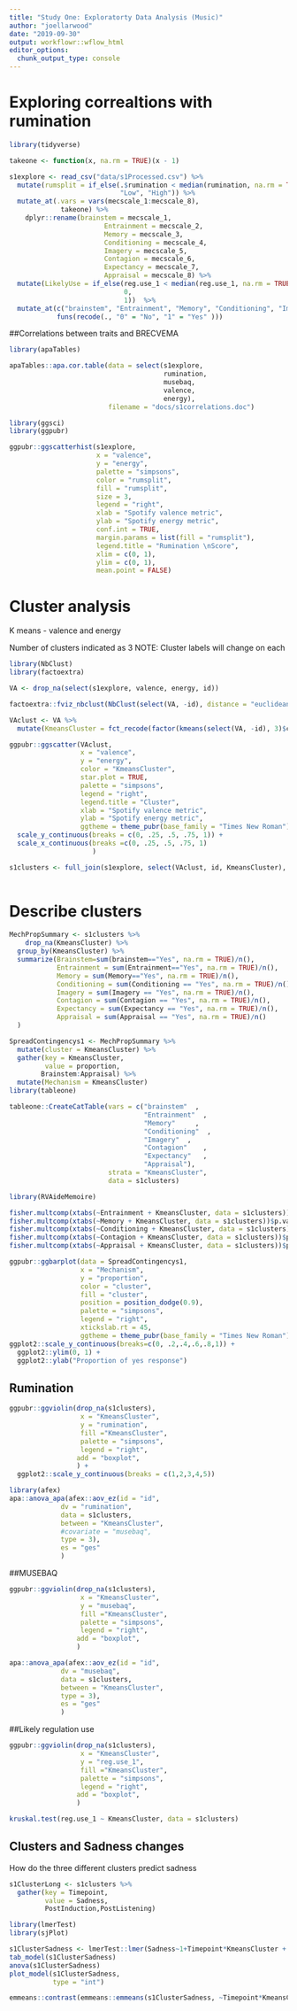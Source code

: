 ```yaml
---
title: "Study One: Exploratorty Data Analysis (Music)"
author: "joellarwood"
date: "2019-09-30"
output: workflowr::wflow_html
editor_options:
  chunk_output_type: console
---
```


 
# Exploring correaltions with rumination 

```r
library(tidyverse)

takeone <- function(x, na.rm = TRUE)(x - 1)

s1explore <- read_csv("data/s1Processed.csv") %>% 
  mutate(rumsplit = if_else(.$rumination < median(rumination, na.rm = TRUE), 
                            "Low", "High")) %>%   
  mutate_at(.vars = vars(mecscale_1:mecscale_8), 
             takeone) %>% 
    dplyr::rename(brainstem = mecscale_1,
                        Entrainment = mecscale_2,
                        Memory = mecscale_3, 
                        Conditioning = mecscale_4,
                        Imagery = mecscale_5, 
                        Contagion = mecscale_6, 
                        Expectancy = mecscale_7,
                        Appraisal = mecscale_8) %>% 
  mutate(LikelyUse = if_else(reg.use_1 < median(reg.use_1, na.rm = TRUE), 
                             0, 
                             1))  %>% 
  mutate_at(c("brainstem", "Entrainment", "Memory", "Conditioning", "Imagery", "Contagion", "Expectancy", "Appraisal" ), 
            funs(recode(., "0" = "No", "1" = "Yes" )))
```

##Correlations between traits and BRECVEMA 

```r

library(apaTables)

apaTables::apa.cor.table(data = select(s1explore, 
                                       rumination, 
                                       musebaq, 
                                       valence, 
                                       energy), 
                         filename = "docs/s1correlations.doc")

```


```r

library(ggsci)
library(ggpubr)

ggpubr::ggscatterhist(s1explore,
                      x = "valence",
                      y = "energy",
                      palette = "simpsons",
                      color = "rumsplit",
                      fill = "rumsplit",
                      size = 3,
                      legend = "right",
                      xlab = "Spotify valence metric",
                      ylab = "Spotify energy metric",
                      conf.int = TRUE,
                      margin.params = list(fill = "rumsplit"),
                      legend.title = "Rumination \nScore",
                      xlim = c(0, 1),
                      ylim = c(0, 1),
                      mean.point = FALSE) 

```

# Cluster analysis 

K means - valence and energy

Number of clusters indicated as 3
NOTE: Cluster labels will change on each
```r
library(NbClust)
library(factoextra)

VA <- drop_na(select(s1explore, valence, energy, id))

factoextra::fviz_nbclust(NbClust(select(VA, -id), distance = "euclidean", method = "kmeans")) + theme_minimal() + ggtitle("NbClust's optimal number of clusters")

VAclust <- VA %>% 
  mutate(KmeansCluster = fct_recode(factor(kmeans(select(VA, -id), 3)$cluster)))

```

```r
ggpubr::ggscatter(VAclust, 
                  x = "valence", 
                  y = "energy", 
                  color = "KmeansCluster",
                  star.plot = TRUE,
                  palette = "simpsons",
                  legend = "right",
                  legend.title = "Cluster",
                  xlab = "Spotify valence metric",
                  ylab = "Spotify energy metric", 
                  ggtheme = theme_pubr(base_family = "Times New Roman")) +
  scale_y_continuous(breaks = c(0, .25, .5, .75, 1)) +
  scale_x_continuous(breaks =c(0, .25, .5, .75, 1)
                     )

s1clusters <- full_join(s1explore, select(VAclust, id, KmeansCluster), by = "id")
          

```

# Describe clusters 

```r

MechPropSummary <- s1clusters %>% 
    drop_na(KmeansCluster) %>% 
  group_by(KmeansCluster) %>% 
  summarize(Brainstem=sum(brainstem=="Yes", na.rm = TRUE)/n(),
            Entrainment = sum(Entrainment=="Yes", na.rm = TRUE)/n(),
            Memory = sum(Memory=="Yes", na.rm = TRUE)/n(),
            Conditioning = sum(Conditioning == "Yes", na.rm = TRUE)/n(),
            Imagery = sum(Imagery == "Yes", na.rm = TRUE)/n(),
            Contagion = sum(Contagion == "Yes", na.rm = TRUE)/n(),
            Expectancy = sum(Expectancy == "Yes", na.rm = TRUE)/n(),
            Appraisal = sum(Appraisal == "Yes", na.rm = TRUE)/n() 
  ) 

SpreadContingencys1 <- MechPropSummary %>% 
  mutate(cluster = KmeansCluster) %>% 
  gather(key = KmeansCluster, 
         value = proportion, 
        Brainstem:Appraisal) %>% 
  mutate(Mechanism = KmeansCluster)
library(tableone)

tableone::CreateCatTable(vars = c("brainstem"  ,  
                                  "Entrainment"  ,
                                  "Memory"     ,   
                                  "Conditioning"  ,
                                  "Imagery"  ,
                                  "Contagion"    , 
                                  "Expectancy"   , 
                                  "Appraisal"), 
                         strata = "KmeansCluster", 
                         data = s1clusters)

library(RVAideMemoire)

fisher.multcomp(xtabs(~Entrainment + KmeansCluster, data = s1clusters))$p.value
fisher.multcomp(xtabs(~Memory + KmeansCluster, data = s1clusters))$p.value
fisher.multcomp(xtabs(~Conditioning + KmeansCluster, data = s1clusters))$p.value
fisher.multcomp(xtabs(~Contagion + KmeansCluster, data = s1clusters))$p.value
fisher.multcomp(xtabs(~Appraisal + KmeansCluster, data = s1clusters))$p.value

ggpubr::ggbarplot(data = SpreadContingencys1, 
                  x = "Mechanism", 
                  y = "proportion", 
                  color = "cluster", 
                  fill = "cluster", 
                  position = position_dodge(0.9), 
                  palette = "simpsons", 
                  legend = "right", 
                  xtickslab.rt = 45, 
                  ggtheme = theme_pubr(base_family = "Times New Roman")) +
ggplot2::scale_y_continuous(breaks=c(0, .2,.4,.6,.8,1)) + 
  ggplot2::ylim(0, 1) +
  ggplot2::ylab("Proportion of yes response")

```


## Rumination
```r
ggpubr::ggviolin(drop_na(s1clusters), 
                  x = "KmeansCluster",
                  y = "rumination", 
                  fill ="KmeansCluster",
                  palette = "simpsons",
                  legend = "right", 
                 add = "boxplot", 
                 ) + 
  ggplot2::scale_y_continuous(breaks = c(1,2,3,4,5))

library(afex)
apa::anova_apa(afex::aov_ez(id = "id", 
             dv = "rumination", 
             data = s1clusters, 
             between = "KmeansCluster", 
             #covariate = "musebaq", 
             type = 3), 
             es = "ges"
             )

```

##MUSEBAQ 

```r
ggpubr::ggviolin(drop_na(s1clusters), 
                  x = "KmeansCluster",
                  y = "musebaq", 
                  fill ="KmeansCluster",
                  palette = "simpsons",
                  legend = "right", 
                 add = "boxplot", 
                 ) 

apa::anova_apa(afex::aov_ez(id = "id", 
             dv = "musebaq", 
             data = s1clusters, 
             between = "KmeansCluster", 
             type = 3), 
             es = "ges"
             )
```

##Likely regulation use 
```r
ggpubr::ggviolin(drop_na(s1clusters), 
                  x = "KmeansCluster",
                  y = "reg.use_1", 
                  fill ="KmeansCluster",
                  palette = "simpsons",
                  legend = "right", 
                 add = "boxplot", 
                 ) 

kruskal.test(reg.use_1 ~ KmeansCluster, data = s1clusters)

```

## Clusters and Sadness changes 
How do the three different clusters predict sadness 

```r
s1ClusterLong <- s1clusters %>% 
  gather(key = Timepoint, 
         value = Sadness, 
         PostInduction,PostListening)

library(lmerTest)
library(sjPlot)

s1ClusterSadness <- lmerTest::lmer(Sadness~1+Timepoint*KmeansCluster + (1 |id), data = s1ClusterLong)
tab_model(s1ClusterSadness)
anova(s1ClusterSadness)
plot_model(s1ClusterSadness, 
           type = "int")

emmeans::contrast(emmeans::emmeans(s1ClusterSadness, ~Timepoint*KmeansCluster), "pairwise", by = "KmeansCluster")
```

